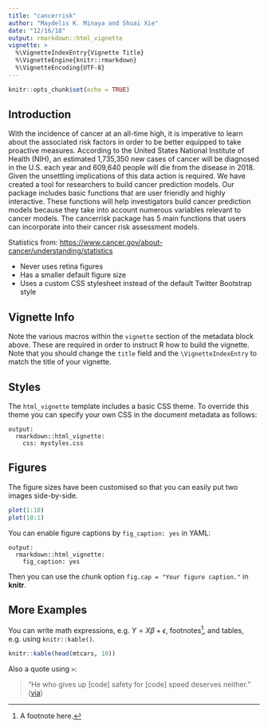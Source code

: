```yaml
---
title: "cancerrisk"
author: "Maydelis K. Minaya and Shuai Xie"
date: "12/16/18"
output: rmarkdown::html_vignette
vignette: >
  %\VignetteIndexEntry{Vignette Title}
  %\VignetteEngine{knitr::rmarkdown}
  %\VignetteEncoding{UTF-8}
---
```


```r
knitr::opts_chunk$set(echo = TRUE)
```
## Introduction

With the incidence of cancer at an all-time high, it is imperative to learn about the associated risk factors in order to be better equipped to take proactive measures. According to the United States National Institute of Health (NIH), an estimated 1,735,350 new cases of cancer will be diagnosed in the U.S. each year and 609,640 people will die from the disease in 2018. Given the unsettling implications of this data action is required. We have created a tool for researchers to build cancer prediction models. Our package includes basic functions that are user friendly and highly interactive. These functions will help investigators build cancer prediction models because they take into account numerous variables relevant to cancer models. The cancerrisk package has 5 main functions that users can incorporate into their cancer risk assessment models.

Statistics from: <https://www.cancer.gov/about-cancer/understanding/statistics>


- Never uses retina figures
- Has a smaller default figure size
- Uses a custom CSS stylesheet instead of the default Twitter Bootstrap style

## Vignette Info

Note the various macros within the `vignette` section of the metadata block above. These are required in order to instruct R how to build the vignette. Note that you should change the `title` field and the `\VignetteIndexEntry` to match the title of your vignette.

## Styles

The `html_vignette` template includes a basic CSS theme. To override this theme you can specify your own CSS in the document metadata as follows:

    output: 
      rmarkdown::html_vignette:
        css: mystyles.css

## Figures

The figure sizes have been customised so that you can easily put two images side-by-side. 

```r
plot(1:10)
plot(10:1)
```

You can enable figure captions by `fig_caption: yes` in YAML:

    output:
      rmarkdown::html_vignette:
        fig_caption: yes

Then you can use the chunk option `fig.cap = "Your figure caption."` in **knitr**.

## More Examples

You can write math expressions, e.g. $Y = X\beta + \epsilon$, footnotes^[A footnote here.], and tables, e.g. using `knitr::kable()`.

```r
knitr::kable(head(mtcars, 10))
```

Also a quote using `>`:

> "He who gives up [code] safety for [code] speed deserves neither."
([via](https://twitter.com/hadleywickham/status/504368538874703872))
